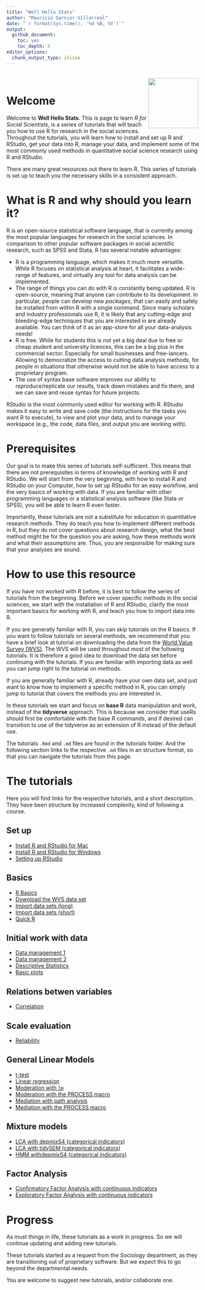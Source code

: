 ```yaml
---
title: "Well Hello Stats"
author: "Mauricio Garnier-Villarreal"
date: "`r format(Sys.time(), '%d %B, %Y')`"
output:   
  github_document:
    toc: yes
    toc_depth: 5
editor_options:
  chunk_output_type: inline
---
```


::: {style="padding: 0.2em;"}
<img src="https://upload.wikimedia.org/wikipedia/commons/thumb/1/1b/R_logo.svg/1200px-R_logo.svg.png" width="130" align="right"/>
:::

# Welcome

Welcome to **Well Hello Stats**. This is page to learn *R for Social Scientists*, is a series of tutorials that will teach you how to use R for research in the social sciences. Throughout the tutorials, you will learn how to install and set up R and RStudio, get your data into R, manage your data, and implement some of the most commonly used methods in quantitative social science research using R and RStudio.

There are many great resources out there to learn R. This series of tutorials is set up to teach you the necessary skills in a consistent approach.

# What is R and why should you learn it?

R is an open-source statistical software language, that is currently among the most popular languages for research in the social sciences. In comparison to other popular software packages in social scientific research, such as SPSS and Stata, R has several notable advantages:

-   R is a programming language, which makes it much more versatile. While R focuses on statistical analysis at heart, it facilitates a wide-range of features, and virtually any tool for data analysis can be implemented.
-   The range of things you can do with R is constantly being updated. R is open-source, meaning that anyone can contribute to its development. In particular, people can develop new *packages*, that can easily and safely be installed from within R with a single command. Since many scholars and industry professionals use R, it is likely that any cutting-edge and bleeding-edge techniques that you are interested in are already available. You can think of it as an app-store for all your data-analysis needs!
-   R is free. While for students this is not yet a big deal due to free or cheap student and university licences, this can be a big plus in the commercial sector. Especially for small businesses and free-lancers. Allowing to democratize the access to cutting data analysis methods, for people in situations that otherwise would not be able to have access to a proprietary program.
-   The use of syntax base software improves our ability to reproduce/replicate our results, track down mistakes and fix them, and we can save and reuse syntax for future projects.

RStudio is the most commonly used editor for working with R. RStudio makes it easy to write and save code (the instructions for the tasks you want R to execute), to view and plot your data, and to manage your workspace (e.g., the code, data files, and output you are working with).

# Prerequisites

Our goal is to make this series of tutorials self-sufficient. This means that there are not prerequisites in terms of knowledge of working with R and RStudio. We will start from the very beginning, with how to install R and RStudio on your Computer, how to set up RStudio for an easy workflow, and the very basics of working with data. If you are familiar with other programming languages or a statistical analysis software (like Stata or SPSS), you will be able to learn R even faster.

Importantly, these tutorials are not a substitute for education in quantitative research methods. They do teach you how to implement different methods in R, but they do not cover questions about research design, what the best method might be for the question you are asking, how these methods work and what their assumptions are. Thus, you are responsible for making sure that your analyses are sound.

# How to use this resource

If you have not worked with R before, it is best to follow the series of tutorials from the beginning. Before we cover specific methods in the social sciences, we start with the installation of R and RStudio, clarify the most important basics for working with R, and teach you how to import data into R.

If you are generally familiar with R, you can skip tutorials on the R basics. If you want to follow tutorials on several methods, we recommend that you have a brief look at tutorial on downloading the data from the [World Value Survey (WVS)](https://www.worldvaluessurvey.org/). The WVS will be used throughout most of the following tutorials. It is therefore a good idea to download the data set before continuing with the tutorials. If you are familiar with importing data as well you can jump right to the tutorial on methods.

If you are generally familiar with R, already have your own data set, and just want to know how to implement a specific method in R, you can simply jump to tutorial that covers the methods you are interested in.

In these tutorials we start and focus on **base R** data manipulation and work, instead of the **tidyverse** approach. This is because we consider that useRs should first be comfortable with the base R commands, and if desired can transition to use of the tidyverse as an extension of R instead of the default use.

The tutorials `.Rmd` and `.md` files are found in the *tutorials* folder. And the following section links to the respective `.md` files in an structure format, so that you can navigate the tutorials from this page.

# The tutorials

Here you will find links for the respective tutorials, and a short description. They have been structure by increased complexity, kind of following a course.

## Set up

-   [Install R and RStudio for Mac](https://github.com/maugavilla/well_hello_stats/blob/main/tutorials/0_1_Installing_mac.md)
-   [Install R and RStudio for Windows](https://github.com/maugavilla/well_hello_stats/blob/main/tutorials/0_2_Installing_windows.md)
-   [Setting up RStudio](https://github.com/maugavilla/well_hello_stats/blob/main/tutorials/0_3_setting_up_RStudio.md)

## Basics

-   [R Basics](https://github.com/maugavilla/well_hello_stats/blob/main/tutorials/1_1_R_basics.md)
-   [Download the WVS data set](https://github.com/maugavilla/well_hello_stats/blob/main/tutorials/2_1_download_WVS.md)
-   [Import data sets (long)](https://github.com/maugavilla/well_hello_stats/blob/main/tutorials/3_1_Import_data_sets_long.md)
-   [Import data sets (short)](https://github.com/maugavilla/well_hello_stats/blob/main/tutorials/3_2_Import_data_sets_short.md)
-   [Quick R](https://github.com/maugavilla/well_hello_stats/blob/main/tutorials/1_2_Quick_R.md)

## Initial work with data

-   [Data management 1](https://github.com/maugavilla/well_hello_stats/blob/main/tutorials/4_1_Data_management_1.md)
-   [Data management 2](https://github.com/maugavilla/well_hello_stats/blob/main/tutorials/4_2_Data_management_2.md)
-   [Descriptive Statistics](https://github.com/maugavilla/well_hello_stats/blob/main/tutorials/5_1_descriptive_statistics.md)
-   [Basic plots](https://github.com/maugavilla/well_hello_stats/blob/main/tutorials/5_2_basic_plots.md)

## Relations betwen variables

-   [Correlation](https://github.com/maugavilla/well_hello_stats/blob/main/tutorials/6_1_correlation.md)

## Scale evaluation

-   [Reliability](https://github.com/maugavilla/well_hello_stats/blob/main/tutorials/7_1_reliability.md)

## General Linear Models

-   [t-test](https://github.com/maugavilla/well_hello_stats/blob/main/tutorials/8_1_ttest.md)
-   [Linear regression](https://github.com/maugavilla/well_hello_stats/blob/main/tutorials/9_1_linear_regression.md)
-   [Moderation with `lm`](https://github.com/maugavilla/well_hello_stats/blob/main/tutorials/10_1_moderation_lm.md)
-   [Moderation with the PROCESS macro](https://github.com/maugavilla/well_hello_stats/blob/main/tutorials/10_2_moderation_PROCESS.md)
-   [Mediation with path analysis](https://github.com/maugavilla/well_hello_stats/blob/main/tutorials/11_1_mediation_path.md)
-   [Mediation with the PROCESS macro](https://github.com/maugavilla/well_hello_stats/blob/main/tutorials/11_2_mediation_PROCESS.md)

## Mixture models

-   [LCA with depmixS4 (categorical indicators)](https://github.com/maugavilla/well_hello_stats/blob/main/tutorials/12_LCA_depmixS4_cat.md)
-   [LCA with tidySEM (categorical indicators)](https://github.com/maugavilla/well_hello_stats/blob/main/tutorials/12_LCA_tidySEM_cat.md)
-   [HMM withdepmixS4 (categorical indicators)](https://github.com/maugavilla/well_hello_stats/blob/main/tutorials/12_HMM_depmixS4_cat.md)

## Factor Analysis

-   [Confirmatory Factor Analysis with continuous indicators](https://github.com/maugavilla/well_hello_stats/blob/main/tutorials/13_CFA_cont.md)
-   [Exploratory Factor Analysis with continuous indicators](https://github.com/maugavilla/well_hello_stats/blob/main/tutorials/13_EFA_cont.md)

# Progress

As must things in life, these tutorials as a work in progress. So we will continue updating and adding new tutorials.

These tutorials started as a request from the Sociology department, as they are transitioning out of proprietary software. But we expect this to go beyond the departmental needs.

You are welcome to suggest new tutorials, and/or collaborate one.
